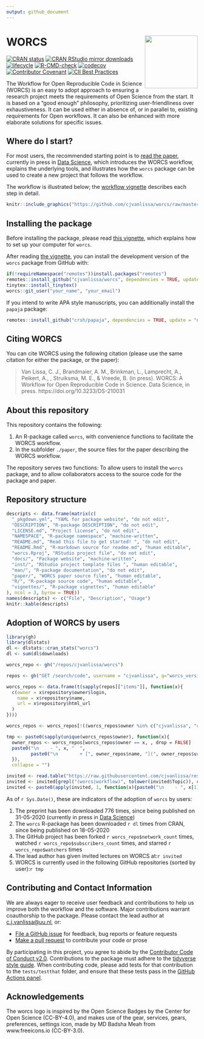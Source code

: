 ---
output: github_document
---

# WORCS <a href='https://osf.io/zcvbs/'><img src='https://github.com/cjvanlissa/worcs/raw/master/docs/worcs_icon.png' align="right" height="139" /></a>

<!-- README.md is generated from README.Rmd. Please edit that file -->
[![CRAN status](https://www.r-pkg.org/badges/version/worcs)](https://cran.r-project.org/package=worcs)
[![CRAN RStudio mirror downloads](https://cranlogs.r-pkg.org/badges/grand-total/worcs?color=blue)](https://r-pkg.org/pkg/worcs)
[![lifecycle](https://img.shields.io/badge/lifecycle-maturing-blue.svg)](https://www.tidyverse.org/lifecycle/#maturing)
[![R-CMD-check](https://github.com/cjvanlissa/worcs/workflows/R-CMD-check/badge.svg)](https://github.com/cjvanlissa/worcs/actions)
[![codecov](https://codecov.io/gh/cjvanlissa/worcs/branch/master/graph/badge.svg?token=7S9XKDRT4M)](https://codecov.io/gh/cjvanlissa/worcs)
[![Contributor Covenant](https://img.shields.io/badge/Contributor%20Covenant-v2.0%20adopted-ff69b4.svg)](code_of_conduct.md)
[![CII Best Practices](https://bestpractices.coreinfrastructure.org/projects/3969/badge)](https://bestpractices.coreinfrastructure.org/projects/3969)
<!--[![DOI](http://joss.theoj.org/papers/10.21105/joss.00978/status.svg)](https://doi.org/10.21105/joss.00978)-->

The Workflow for Open Reproducible Code in Science (WORCS) is an easy to adopt approach to ensuring a research project meets the requirements of Open Science from the start. It is based on a "good enough" philosophy, prioritizing user-friendliness over exhaustiveness. It can be used either in absence of, or in parallel to, existing requirements for Open workflows. It can also be enhanced with more elaborate solutions for specific issues.

## Where do I start?

For most users, the recommended starting point is to [read the paper](https://osf.io/zcvbs/), currently in press in [Data Science](https://content.iospress.com/journals/data-science/Pre-press/Pre-press),
which introduces the WORCS workflow, explains the underlying tools, and illustrates how the `worcs` package can be used to create a new project that follows the workflow.

The workflow is illustrated below; the [workflow vignette](https://cjvanlissa.github.io/worcs/articles/workflow.html) describes each step in detail.

```{r, echo = FALSE}
knitr::include_graphics("https://github.com/cjvanlissa/worcs/raw/master/paper/workflow_graph/workflow.png")
```


## Installing the package

Before installing the package, please read [this vignette](https://cjvanlissa.github.io/worcs/articles/setup.html), which explains how to set up your computer for `worcs`.

After reading [the vignette](https://cjvanlissa.github.io/worcs/articles/setup.html), you can install the development version of the `worcs` package from GitHub with:

``` r
if(!requireNamespace("remotes"))install.packages("remotes")
remotes::install_github("cjvanlissa/worcs", dependencies = TRUE, update = "never")
tinytex::install_tinytex()
worcs::git_user("your_name", "your_email")
```

If you intend to write APA style manuscripts, you can additionally install the `papaja` package:

``` r
remotes::install_github("crsh/papaja", dependencies = TRUE, update = "never")

```


## Citing WORCS

You can cite WORCS using the following citation (please use the same citation for either the package, or the paper):

> Van Lissa, C. J., Brandmaier, A. M., Brinkman, L., Lamprecht, A., Peikert, A., , Struiksma, M. E., & Vreede, B. (in press). WORCS: A Workflow for Open Reproducible Code in Science. Data Science, in press. https://doi.org/10.3233/DS-210031

## About this repository

This repository contains the following:

1.  An R-package called `worcs`, with convenience functions to facilitate the WORCS workflow.
2.  In the subfolder `./paper`, the source files for the paper describing the WORCS workflow.

The repository serves two functions: To allow users to install the `worcs` package, and to allow collaborators access to the source code for the package and paper.

## Repository structure

```{r echo = FALSE, results = "asis"}
descripts <- data.frame(matrix(c(
  "_pkgdown.yml", "YAML for package website", "do not edit",
  "DESCRIPTION", "R-package DESCRIPTION", "do not edit",
  "LICENSE.md", "Project license", "do not edit",
  "NAMESPACE", "R-package namespace", "machine-written",
  "README.md", "Read this file to get started! ", "do not edit",
  "README.Rmd", "R-markdown source for readme.md", "human editable",
  "worcs.Rproj", "RStudio project file", "do not edit",
  "docs/", "Package website", "machine-written",
  "inst/", "RStudio project template files ", "human editable",
  "man/", "R-package documentation", "do not edit",
  "paper/", "WORCS paper source files", "human editable",
  "R/", "R-package source code", "human editable",
  "vignettes/", "R-package vignettes", "human editable"
), ncol = 3, byrow = TRUE))
names(descripts) <- c("File", "Description", "Usage")
knitr::kable(descripts)
```

## Adoption of WORCS by users

```{r, echo = FALSE, message=FALSE, warning=FALSE}
library(gh)
library(dlstats)
dl <- dlstats::cran_stats("worcs")
dl <- sum(dl$downloads)

worcs_repo <- gh("/repos/cjvanlissa/worcs")

repos <- gh("GET /search/code", username = "cjvanlissa", q="worcs_version filename:.worcs")

worcs_repos <- data.frame(t(sapply(repos[["items"]], function(x){
  c(owner = x$repository$owner$login,
    name = x$repository$name,
    url = x$repository$html_url
  )
})))

worcs_repos <- worcs_repos[!((worcs_repos$owner %in% c("cjvanlissa", "cran") & worcs_repos$name == "worcs")| grepl("(penguin|\\btmp|demo|test)", tolower(worcs_repos$name))), ]

tmp <- paste0(sapply(unique(worcs_repos$owner), function(x){
  owner_repos <- worcs_repos[worcs_repos$owner == x, , drop = FALSE]
  paste0("\n    - ", x, "  ",
         paste0("\n        + [", owner_repos$name, "](", owner_repos$url, ")  ", collapse = ""))
  }),
  collapse = "")

invited <- read.table("https://raw.githubusercontent.com/cjvanlissa/resume/master/invited.csv", sep = ",", header = TRUE)
invited <- invited[grepl("(worcs|workflow)", tolower(invited$Topic)), c("Institute", "Year", "City", "Country", "Date")]
invited <- paste0(apply(invited, 1, function(x){paste0("\n    - ", x[1], " (", x[2], ")  ")}), collapse = "")
```

As of `r Sys.Date()`, these are indicators of the adoption of `worcs` by users:

1. The preprint has been downloaded 776 times, since being published on 31-05-2020 (currently in press in [Data Science](https://content.iospress.com/journals/data-science/Pre-press/Pre-press))
1. The `worcs` R-package has been downloaded `r dl` times from CRAN, since being published on 18-05-2020
1. The GitHub project has been forked `r worcs_repo$network_count` times, watched `r worcs_repo$subscribers_count` times, and starred `r worcs_repo$watchers` times
1. The lead author has given invited lectures on WORCS at:`r invited`
1. WORCS is currently used in the following GitHub repositories (sorted by user):`r tmp`


## Contributing and Contact Information

We are always eager to receive user feedback and contributions to help us improve both the workflow and the software. Major contributions warrant coauthorship to the package. Please contact the lead author at [c.j.vanlissa@uu.nl](mailto:c.j.vanlissa@uu.nl), or:

  - [File a GitHub issue](https://github.com/cjvanlissa/worcs) for feedback, bug reports or feature requests
  - [Make a pull request](https://github.com/cjvanlissa/worcs/pulls) to contribute your code or prose

By participating in this project, you agree to abide by the [Contributor
Code of Conduct v2.0](https://www.contributor-covenant.org/). Contributions to the package must adhere to the [tidyverse style guide](https://style.tidyverse.org/). When contributing code, please add tests for that contribution to the `tests/testthat` folder, and ensure that these tests pass in the [GitHub Actions panel](https://github.com/cjvanlissa/worcs/actions/workflows/R-CMD-check).

## Acknowledgements

The worcs logo is inspired by the Open Science Badges by the Center for Open Science (CC-BY-4.0), and makes use of the gear, services, gears, preferences, settings icon, made by MD Badsha Meah from www.freeicons.io (CC-BY-3.0). 
